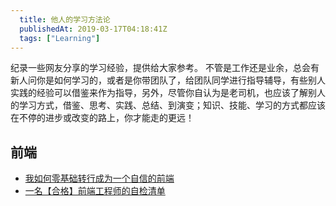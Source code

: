 ```yaml
---
  title: 他人的学习方法论
  publishedAt: 2019-03-17T04:18:41Z
  tags: ["Learning"]
---
```


纪录一些网友分享的学习经验，提供给大家参考。
不管是工作还是业余，总会有新人问你是如何学习的，或者是你带团队了，给团队同学进行指导辅导，有些别人实践的经验可以借鉴来作为指导，另外，尽管你自认为是老司机，也应该了解别人的学习方式，借鉴、思考、实践、总结、到演变；知识、技能、学习的方式都应该在不停的进步或改变的路上，你才能走的更远！

## 前端

- [我如何零基础转行成为一个自信的前端](https://juejin.im/post/5c75d34851882564965edb23)
- [一名【合格】前端工程师的自检清单](https://juejin.im/post/5cc1da82f265da036023b628)



